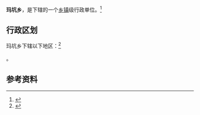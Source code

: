{{中国乡级行政区|35/09/25/202/000}}

'''玛坑乡'''，是{{PRC admin/fullname|35/09/25/202/000|3}}下辖的一个[[乡镇|乡镇]]级行政单位。<ref>{{PRC admin/ref sgc|{{PRC admin/parent|35/09/25/202/000}}}}</ref>

== 行政区划 ==

玛坑乡下辖以下地区：<ref>{{PRC admin/ref sgc|35/09/25/202/000}}</ref>

{{PRC admin/children|35/09/25/202/000}}。

== 参考资料 ==

{{reflist}}

{{行政区划小作品}}
{{PRC admin/navcat|35/09/25/202/000}}